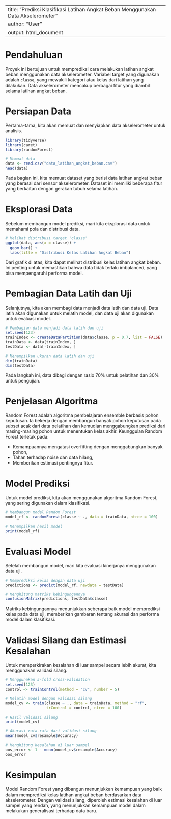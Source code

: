 
---
title: "Prediksi Klasifikasi Latihan Angkat Beban Menggunakan Data Akselerometer"
author: "User"
output: html_document
---

# Pendahuluan

Proyek ini bertujuan untuk memprediksi cara melakukan latihan angkat beban menggunakan data akselerometer. Variabel target yang digunakan adalah `classe`, yang mewakili kategori atau kelas dari latihan yang dilakukan. Data akselerometer mencakup berbagai fitur yang diambil selama latihan angkat beban.

# Persiapan Data

Pertama-tama, kita akan memuat dan menyiapkan data akselerometer untuk analisis.

```r
library(tidyverse)
library(caret)
library(randomForest)

# Memuat data
data <- read.csv("data_latihan_angkat_beban.csv")
head(data)
```

Pada bagian ini, kita memuat dataset yang berisi data latihan angkat beban yang berasal dari sensor akselerometer. Dataset ini memiliki beberapa fitur yang berkaitan dengan gerakan tubuh selama latihan.

# Eksplorasi Data

Sebelum membangun model prediksi, mari kita eksplorasi data untuk memahami pola dan distribusi data.

```r
# Melihat distribusi target 'classe'
ggplot(data, aes(x = classe)) +
  geom_bar() +
  labs(title = "Distribusi Kelas Latihan Angkat Beban")
```

Dari grafik di atas, kita dapat melihat distribusi kelas latihan angkat beban. Ini penting untuk memastikan bahwa data tidak terlalu imbalanced, yang bisa mempengaruhi performa model.

# Pembagian Data Latih dan Uji

Selanjutnya, kita akan membagi data menjadi data latih dan data uji. Data latih akan digunakan untuk melatih model, dan data uji akan digunakan untuk evaluasi model.

```r
# Pembagian data menjadi data latih dan uji
set.seed(123)
trainIndex <- createDataPartition(data$classe, p = 0.7, list = FALSE)
trainData <- data[trainIndex, ]
testData <- data[-trainIndex, ]

# Menampilkan ukuran data latih dan uji
dim(trainData)
dim(testData)
```

Pada langkah ini, data dibagi dengan rasio 70% untuk pelatihan dan 30% untuk pengujian.

# Penjelasan Algoritma

Random Forest adalah algoritma pembelajaran ensemble berbasis pohon keputusan. Ia bekerja dengan membangun banyak pohon keputusan pada subset acak dari data pelatihan dan kemudian menggabungkan prediksi dari masing-masing pohon untuk menentukan kelas akhir. Keunggulan Random Forest terletak pada:

- Kemampuannya mengatasi overfitting dengan menggabungkan banyak pohon,
- Tahan terhadap noise dan data hilang,
- Memberikan estimasi pentingnya fitur.

# Model Prediksi

Untuk model prediksi, kita akan menggunakan algoritma Random Forest, yang sering digunakan dalam klasifikasi.

```r
# Membangun model Random Forest
model_rf <- randomForest(classe ~ ., data = trainData, ntree = 100)

# Menampilkan hasil model
print(model_rf)
```

# Evaluasi Model

Setelah membangun model, mari kita evaluasi kinerjanya menggunakan data uji.

```r
# Memprediksi kelas dengan data uji
predictions <- predict(model_rf, newdata = testData)

# Menghitung matriks kebingungannya
confusionMatrix(predictions, testData$classe)
```

Matriks kebingungannya menunjukkan seberapa baik model memprediksi kelas pada data uji, memberikan gambaran tentang akurasi dan performa model dalam klasifikasi.

# Validasi Silang dan Estimasi Kesalahan

Untuk memperkirakan kesalahan di luar sampel secara lebih akurat, kita menggunakan validasi silang.

```r
# Menggunakan 5-fold cross-validation
set.seed(123)
control <- trainControl(method = "cv", number = 5)

# Melatih model dengan validasi silang
model_cv <- train(classe ~ ., data = trainData, method = "rf",
                  trControl = control, ntree = 100)

# Hasil validasi silang
print(model_cv)

# Akurasi rata-rata dari validasi silang
mean(model_cv$resample$Accuracy)

# Menghitung kesalahan di luar sampel
oos_error <- 1 - mean(model_cv$resample$Accuracy)
oos_error
```

# Kesimpulan

Model Random Forest yang dibangun menunjukkan kemampuan yang baik dalam memprediksi kelas latihan angkat beban berdasarkan data akselerometer. Dengan validasi silang, diperoleh estimasi kesalahan di luar sampel yang rendah, yang menunjukkan kemampuan model dalam melakukan generalisasi terhadap data baru.
